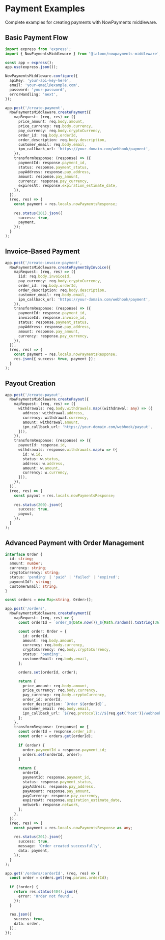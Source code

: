 # Payment Examples

Complete examples for creating payments with NowPayments middleware.

## Basic Payment Flow

```typescript
import express from 'express';
import { NowPaymentsMiddleware } from '@taloon/nowpayments-middleware';

const app = express();
app.use(express.json());

NowPaymentsMiddleware.configure({
  apiKey: 'your-api-key-here',
  email: 'your-email@example.com',
  password: 'your-password',
  errorHandling: 'next',
});

app.post('/create-payment',
  NowPaymentsMiddleware.createPayment({
    mapRequest: (req, res) => ({
      price_amount: req.body.amount,
      price_currency: req.body.currency,
      pay_currency: req.body.cryptoCurrency,
      order_id: req.body.orderId,
      order_description: req.body.description,
      customer_email: req.body.email,
      ipn_callback_url: 'https://your-domain.com/webhook/payment',
    }),
    transformResponse: (response) => ({
      paymentId: response.payment_id,
      status: response.payment_status,
      payAddress: response.pay_address,
      amount: response.pay_amount,
      currency: response.pay_currency,
      expiresAt: response.expiration_estimate_date,
    }),
  }),
  (req, res) => {
    const payment = res.locals.nowPaymentsResponse;
    
    res.status(201).json({
      success: true,
      payment,
    });
  }
);
```

## Invoice-Based Payment

```typescript
app.post('/create-invoice-payment',
  NowPaymentsMiddleware.createPaymentByInvoice({
    mapRequest: (req, res) => ({
      iid: req.body.invoiceId,
      pay_currency: req.body.cryptoCurrency,
      order_id: req.body.orderId,
      order_description: req.body.description,
      customer_email: req.body.email,
      ipn_callback_url: 'https://your-domain.com/webhook/payment',
    }),
    transformResponse: (response) => ({
      paymentId: response.payment_id,
      invoiceId: response.invoice_id,
      status: response.payment_status,
      payAddress: response.pay_address,
      amount: response.pay_amount,
      currency: response.pay_currency,
    }),
  }),
  (req, res) => {
    const payment = res.locals.nowPaymentsResponse;
    res.json({ success: true, payment });
  }
);
```

## Payout Creation

```typescript
app.post('/create-payout',
  NowPaymentsMiddleware.createPayout({
    mapRequest: (req, res) => ({
      withdrawals: req.body.withdrawals.map((withdrawal: any) => ({
        address: withdrawal.address,
        currency: withdrawal.currency,
        amount: withdrawal.amount,
        ipn_callback_url: 'https://your-domain.com/webhook/payout',
      })),
    }),
    transformResponse: (response) => ({
      payoutId: response.id,
      withdrawals: response.withdrawals.map(w => ({
        id: w.id,
        status: w.status,
        address: w.address,
        amount: w.amount,
        currency: w.currency,
      })),
    }),
  }),
  (req, res) => {
    const payout = res.locals.nowPaymentsResponse;
    
    res.status(200).json({
      success: true,
      payout,
    });
  }
);
```

## Advanced Payment with Order Management

```typescript
interface Order {
  id: string;
  amount: number;
  currency: string;
  cryptoCurrency: string;
  status: 'pending' | 'paid' | 'failed' | 'expired';
  paymentId?: string;
  customerEmail: string;
}

const orders = new Map<string, Order>();

app.post('/orders',
  NowPaymentsMiddleware.createPayment({
    mapRequest: (req, res) => {
      const orderId = `order_${Date.now()}_${Math.random().toString(36).substr(2, 9)}`;

      const order: Order = {
        id: orderId,
        amount: req.body.amount,
        currency: req.body.currency,
        cryptoCurrency: req.body.cryptoCurrency,
        status: 'pending',
        customerEmail: req.body.email,
      };

      orders.set(orderId, order);

      return {
        price_amount: req.body.amount,
        price_currency: req.body.currency,
        pay_currency: req.body.cryptoCurrency,
        order_id: orderId,
        order_description: `Order ${orderId}`,
        customer_email: req.body.email,
        ipn_callback_url: `${req.protocol}://${req.get('host')}/webhook/payment`,
      };
    },
    transformResponse: (response) => {
      const orderId = response.order_id!;
      const order = orders.get(orderId);
      
      if (order) {
        order.paymentId = response.payment_id;
        orders.set(orderId, order);
      }
      
      return {
        orderId,
        paymentId: response.payment_id,
        status: response.payment_status,
        payAddress: response.pay_address,
        payAmount: response.pay_amount,
        payCurrency: response.pay_currency,
        expiresAt: response.expiration_estimate_date,
        network: response.network,
      };
    },
  }),
  (req, res) => {
    const payment = res.locals.nowPaymentsResponse as any;
    
    res.status(201).json({
      success: true,
      message: 'Order created successfully',
      data: payment,
    });
  }
);

app.get('/orders/:orderId', (req, res) => {
  const order = orders.get(req.params.orderId);
  
  if (!order) {
    return res.status(404).json({
      error: 'Order not found',
    });
  }
  
  res.json({
    success: true,
    data: order,
  });
});
```